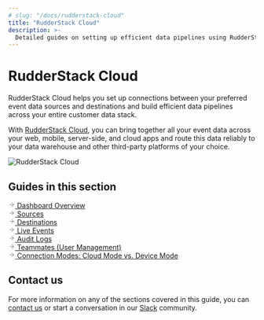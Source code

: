 ```yaml
---
# slug: "/docs/rudderstack-cloud"
title: "RudderStack Cloud"
description: >-
  Detailed guides on setting up efficient data pipelines using RudderStack Cloud.
---
```


# RudderStack Cloud

RudderStack Cloud helps you set up connections between your preferred event data sources and destinations and build efficient data pipelines across your entire customer data stack.

<div class="successBlock">

With <a href="https://app.rudderlabs.com/signup?type=freetrial">RudderStack Cloud</a>, you can bring together all your event data across your web, mobile, server-side, and cloud apps and route this data reliably to your data warehouse and other third-party platforms of your choice.
</div>

<img src="../assets/rs-cloud/rs-cloud-workflow.png" alt="RudderStack Cloud" />

## Guides in this section

<a class="pageRef" href="https://www.rudderstack.com/docs/rudderstack-cloud/dashboard-overview/">
  <div class="pageRefInner">
    <span class="pageRefArrow">
      <svg
        preserveAspectRatio="xMidYMid meet"
        height="1em"
        width="1em"
        fill="none"
        xmlns="http://www.w3.org/2000/svg"
        viewBox="0 0 24 24"
        strokeWidth="2"
        strokeLinecap="round"
        strokeLinejoin="round"
        stroke="currentColor"
        class="rightRefArrow"
      >
        <g>
          <line x1="5" y1="12" x2="19" y2="12"></line>
          <polyline points="12 5 19 12 12 19"></polyline>
        </g>
      </svg>
    </span>
    <span class="mainRefText">
      Dashboard Overview
    </span>
  </div>
</a>

<a class="pageRef" href="https://www.rudderstack.com/docs/rudderstack-cloud/sources/">
  <div class="pageRefInner">
    <span class="pageRefArrow">
      <svg
        preserveAspectRatio="xMidYMid meet"
        height="1em"
        width="1em"
        fill="none"
        xmlns="http://www.w3.org/2000/svg"
        viewBox="0 0 24 24"
        strokeWidth="2"
        strokeLinecap="round"
        strokeLinejoin="round"
        stroke="currentColor"
        class="rightRefArrow"
      >
        <g>
          <line x1="5" y1="12" x2="19" y2="12"></line>
          <polyline points="12 5 19 12 12 19"></polyline>
        </g>
      </svg>
    </span>
    <span class="mainRefText">
      Sources
    </span>
  </div>
</a>

<a class="pageRef" href="https://www.rudderstack.com/docs/rudderstack-cloud/destinations/">
  <div class="pageRefInner">
    <span class="pageRefArrow">
      <svg
        preserveAspectRatio="xMidYMid meet"
        height="1em"
        width="1em"
        fill="none"
        xmlns="http://www.w3.org/2000/svg"
        viewBox="0 0 24 24"
        strokeWidth="2"
        strokeLinecap="round"
        strokeLinejoin="round"
        stroke="currentColor"
        class="rightRefArrow"
      >
        <g>
          <line x1="5" y1="12" x2="19" y2="12"></line>
          <polyline points="12 5 19 12 12 19"></polyline>
        </g>
      </svg>
    </span>
    <span class="mainRefText">
      Destinations
    </span>
  </div>
</a>

<a class="pageRef" href="https://www.rudderstack.com/docs/rudderstack-cloud/live-events/">
  <div class="pageRefInner">
    <span class="pageRefArrow">
      <svg
        preserveAspectRatio="xMidYMid meet"
        height="1em"
        width="1em"
        fill="none"
        xmlns="http://www.w3.org/2000/svg"
        viewBox="0 0 24 24"
        strokeWidth="2"
        strokeLinecap="round"
        strokeLinejoin="round"
        stroke="currentColor"
        class="rightRefArrow"
      >
        <g>
          <line x1="5" y1="12" x2="19" y2="12"></line>
          <polyline points="12 5 19 12 12 19"></polyline>
        </g>
      </svg>
    </span>
    <span class="mainRefText">
      Live Events
    </span>
  </div>
</a>

<a class="pageRef" href="https://www.rudderstack.com/docs/rudderstack-cloud/audit-logs/">
  <div class="pageRefInner">
    <span class="pageRefArrow">
      <svg
        preserveAspectRatio="xMidYMid meet"
        height="1em"
        width="1em"
        fill="none"
        xmlns="http://www.w3.org/2000/svg"
        viewBox="0 0 24 24"
        strokeWidth="2"
        strokeLinecap="round"
        strokeLinejoin="round"
        stroke="currentColor"
        class="rightRefArrow"
      >
        <g>
          <line x1="5" y1="12" x2="19" y2="12"></line>
          <polyline points="12 5 19 12 12 19"></polyline>
        </g>
      </svg>
    </span>
    <span class="mainRefText">
      Audit Logs
    </span>
  </div>
</a>

<a class="pageRef" href="https://www.rudderstack.com/docs/rudderstack-cloud/teammates/">
  <div class="pageRefInner">
    <span class="pageRefArrow">
      <svg
        preserveAspectRatio="xMidYMid meet"
        height="1em"
        width="1em"
        fill="none"
        xmlns="http://www.w3.org/2000/svg"
        viewBox="0 0 24 24"
        strokeWidth="2"
        strokeLinecap="round"
        strokeLinejoin="round"
        stroke="currentColor"
        class="rightRefArrow"
      >
        <g>
          <line x1="5" y1="12" x2="19" y2="12"></line>
          <polyline points="12 5 19 12 12 19"></polyline>
        </g>
      </svg>
    </span>
    <span class="mainRefText">
      Teammates (User Management)
    </span>
  </div>
</a>

<a class="pageRef" href="https://www.rudderstack.com/docs/rudderstack-cloud/rudderstack-connection-modes/">
  <div class="pageRefInner">
    <span class="pageRefArrow">
      <svg
        preserveAspectRatio="xMidYMid meet"
        height="1em"
        width="1em"
        fill="none"
        xmlns="http://www.w3.org/2000/svg"
        viewBox="0 0 24 24"
        strokeWidth="2"
        strokeLinecap="round"
        strokeLinejoin="round"
        stroke="currentColor"
        class="rightRefArrow"
      >
        <g>
          <line x1="5" y1="12" x2="19" y2="12"></line>
          <polyline points="12 5 19 12 12 19"></polyline>
        </g>
      </svg>
    </span>
    <span class="mainRefText">
      Connection Modes: Cloud Mode vs. Device Mode
    </span>
  </div>
</a>

## Contact us

For more information on any of the sections covered in this guide, you can [contact us](mailto:%20docs@rudderstack.com) or start a conversation in our [Slack](https://rudderstack.com/join-rudderstack-slack-community) community.
